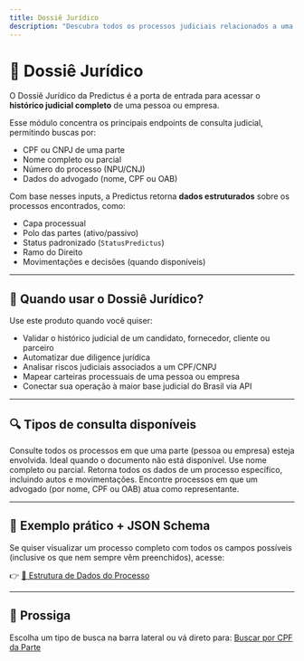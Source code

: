 ```yaml
---
title: Dossiê Jurídico
description: "Descubra todos os processos judiciais relacionados a uma pessoa física, jurídica ou advogado."
---
```


# 📂 Dossiê Jurídico

O Dossiê Jurídico da Predictus é a porta de entrada para acessar o **histórico judicial completo** de uma pessoa ou empresa.  

Esse módulo concentra os principais endpoints de consulta judicial, permitindo buscas por:

- CPF ou CNPJ de uma parte
- Nome completo ou parcial
- Número do processo (NPU/CNJ)
- Dados do advogado (nome, CPF ou OAB)

Com base nesses inputs, a Predictus retorna **dados estruturados** sobre os processos encontrados, como:

- Capa processual
- Polo das partes (ativo/passivo)
- Status padronizado (`StatusPredictus`)
- Ramo do Direito
- Movimentações e decisões (quando disponíveis)

---

## 🧠 Quando usar o Dossiê Jurídico?

Use este produto quando você quiser:

- Validar o histórico judicial de um candidato, fornecedor, cliente ou parceiro
- Automatizar due diligence jurídica
- Analisar riscos judiciais associados a um CPF/CNPJ
- Mapear carteiras processuais de uma pessoa ou empresa
- Conectar sua operação à maior base judicial do Brasil via API

---

## 🔍 Tipos de consulta disponíveis

<CardGroup cols={2}>
  <Card title="Buscar por CPF/CNPJ" icon="id-card">
    Consulte todos os processos em que uma parte (pessoa ou empresa) esteja envolvida.
  </Card>
  <Card title="Buscar por Nome ou Razão Social" icon="user">
    Ideal quando o documento não está disponível. Use nome completo ou parcial.
  </Card>
  <Card title="Buscar por Número do Processo" icon="hashtag">
    Retorna todos os dados de um processo específico, incluindo autos e movimentações.
  </Card>
  <Card title="Buscar por Advogado" icon="gavel">
    Encontre processos em que um advogado (por nome, CPF ou OAB) atua como representante.
  </Card>
</CardGroup>

---

## 🧾 Exemplo prático + JSON Schema

Se quiser visualizar um processo completo com todos os campos possíveis (inclusive os que nem sempre vêm preenchidos), acesse:

👉 [📂 Estrutura de Dados do Processo](./estrutura-dados)

---

## 🚀 Prossiga

Escolha um tipo de busca na barra lateral ou vá direto para: [Buscar por CPF da Parte](./buscar-por-cpf)
